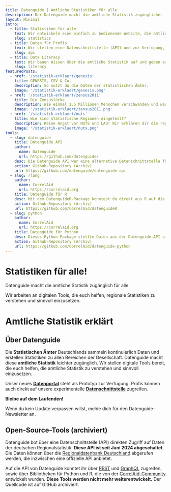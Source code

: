 ```yaml
---
title: Datenguide | Amtliche Statistiken für alle
description: Der Datenguide macht die amtliche Statistik zugänglicher für alle. Wir arbeiten an einer digitalen Plattform, die regionale Statistiken klar und prägnant darstellt, vergleichbar macht und erklärt.
layout: Minimal
intro:
  - title: Statistiken für alle
    text: Wir entwickeln eine einfach zu bedienende Website, die amtliche Statistiken durchsuchbar macht, visualisiert und erklärt.
    slug: statistics
  - title: Daten für Profis
    text: Wir stellen eine Datenschnittstelle (API) und zur Verfügung, über die Datenjournalist:innen und Programmierer:innen direkt auf die Daten der Regionalstatistik zugreifen können.
    slug: api
  - title: Data Literacy
    text: Wir bauen Wissen über die amtliche Statistik auf und geben es weiter. Wir organisieren Workshops und Hackathons bei denen wir gemeinsam mit statistischen Daten arbeiten.
    slug: literacy
featuredPosts:
  - href: '/statistik-erklaert/genesis'
    title: GENESIS, CSV & Co.
    description: So nutzt du die Daten der statistischen Ämter.
    image: '/statistik-erklaert/genesis.png'
  - href: '/statistik-erklaert/zensus2011'
    title: Die Zensuslücke
    description: Wie einmal 1.5 Millionen Menschen verschwanden und was das für unser Verständnis von statistischen Daten bedeutet.
    image: '/statistik-erklaert/zensus2011.png'
  - href: '/statistik-erklaert/nuts'
    title: Wie sind statistische Regionen eingeteilt?
    description: Keine Angst vor NUTS und LAU! Wir erklären dir die regionale Tiefe.
    image: '/statistik-erklaert/nuts.png'
tools:
  - slug: datenguide
    title: Datenguide API
    author:
      name: Datenguide
      url: https://github.com/datenguide/
    desc: Die Datenguide API war eine alternative Datenschnittstelle für die amtlichen Statistiken der Regionaldatenbank.
    action: Github-Repository (Archiv)
    url: https://github.com/datenguide/datenguide-api
  - slug: rlang
    author:
      name: CorrelAid
      url: https://correlaid.org
    title: Datenguide für R
    desc: Mit dem DatenguideR-Package konntest du direkt aus R auf die Daten der Datenguide-API zugreifen.
    action: Github-Repository (Archiv)
    url: https://github.com/CorrelAid/datenguideR
  - slug: python
    author:
      name: CorrelAid
      url: https://correlaid.org
    title: Datenguide für Python
    desc: Dieses Python-Package stellte Daten aus der Datenguide-API als Pandas DataFrames zur Verfügung.
    action: Github-Repository (Archiv)
    url: https://github.com/CorrelAid/datenguide-python
---
```



<MainStage>

# Statistiken für alle!

Datenguide macht die amtliche Statistik zugänglich für alle.

Wir arbeiten an digitalen Tools, die euch helfen, regionale Statistiken zu verstehen und sinnvoll einzusetzen.

</MainStage>

<BlogPostTeasers posts={frontMatter.featuredPosts}>

# Amtliche Statistik erklärt

</BlogPostTeasers>

<Intro features={frontMatter.intro}>

## Über Datenguide

Die **Statistischen Ämter** Deutschlands sammeln kontinuierlich Daten und erstellen Statistiken zu allen Bereichen der Gesellschaft. Datenguide macht diese **amtliche Statistik** leichter zugänglich. Wir stellen digitale Tools bereit, die euch helfen, die amtliche Statistik zu verstehen und sinnvoll einzusetzen.

Unser neues **[Datenportal](/statistiken)** steht als Prototyp zur Verfügung. Profis können auch direkt auf unsere experimentelle **[Datenschnittstelle](/docs/rest)** zugreifen.

</Intro>

<Subscribe>

**Bleibe auf dem Laufenden!**

Wenn du kein Update verpassen willst, melde dich für den Datenguide-Newsletter an.

</Subscribe>

<Tools features={frontMatter.tools}>

## Open-Source-Tools (archiviert)

Datenguide bot über eine Datenschnittstelle (API) direkten Zugriff auf Daten der deutschen Regionalstatistik. **Diese API ist seit Juni 2024 abgeschaltet**. Die Daten können über die [Regionaldatenbank Deutschland](https://www.regionalstatistik.de/genesis/online/) abgerufen werden, die inzwischen eine offizielle API anbietet.

Auf die API von Datenguide konntet ihr über [REST](https://github.com/datenguide/genesapi-tabular) und [GraphQL](https://github.com/datenguide/datenguide-api) zugreifen, sowie über Bibliotheken für Python und R, die von der [CorrelAid-Community](https://correlaid.org/) entwickelt wurden. **Diese Tools werden nicht mehr weiterentwickelt.** Der Quellcode ist auf GitHub archiviert.

</Tools>
